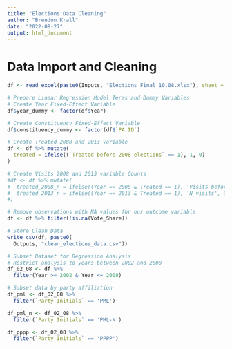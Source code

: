 ```yaml
---
title: "Elections Data Cleaning"
author: "Brendon Krall"
date: "2022-08-27"
output: html_document
---
```


# Data Import and Cleaning 
```r
df <- read_excel(paste0(Inputs, "Elections_Final_10.08.xlsx"), sheet = 1)

# Prepare Linear Regression Model Terms and Dummy Variables
# Create Year Fixed-Effect Variable 
df$year_dummy <- factor(df$Year)

# Create Constituency Fixed-Effect Variable 
df$constituency_dummy <- factor(df$`PA ID`)

# Create Treated 2008 and 2013 variable
df <- df %>% mutate(
  treated = ifelse((`Treated before 2008 elections` == 1), 1, 0)
)

# Create Visits 2008 and 2013 variable Counts
#df <- df %>% mutate(
#  treated_2008_n = ifelse((Year == 2008 & Treated == 1), 'Visits before 2008 elections', 0),
#  treated_2013_n = ifelse((Year == 2013 & Treated == 1), 'N_visits', 0)
#)

# Remove observations with NA values for our outcome variable 
df <- df %>% filter(!is.na(Vote_Share))

# Store Clean Data
write_csv(df, paste0(
  Outputs, "clean_elections_data.csv"))

# Subset Dataset for Regression Analysis
# Restrict analysis to years between 2002 and 2008
df_02_08 <- df %>%
  filter(Year >= 2002 & Year <= 2008)

# Subset data by party affiliation 
df_pml <- df_02_08 %>%
  filter(`Party Initials` == 'PML')

df_pml_n <- df_02_08 %>%
  filter(`Party Initials` == 'PML-N')

df_pppp <- df_02_08 %>%
  filter(`Party Initials` == 'PPPP')
```

